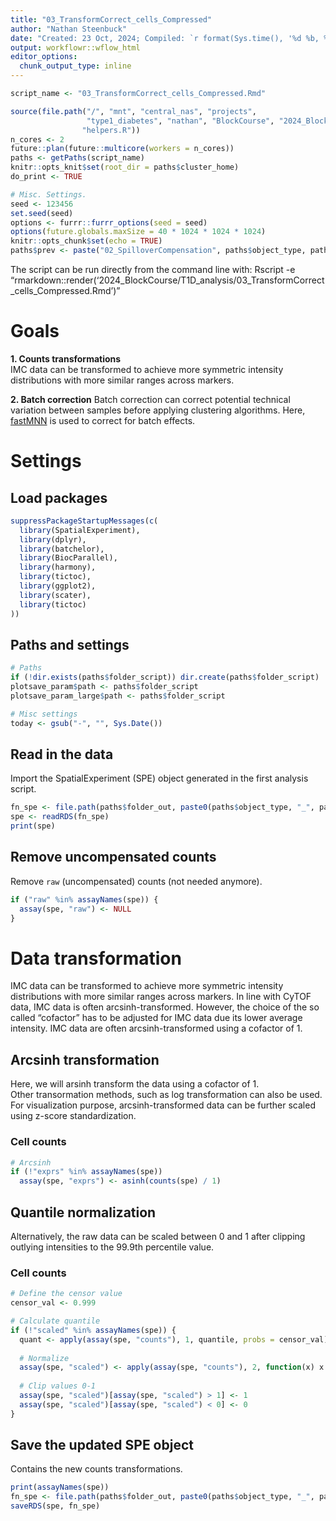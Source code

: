 ```yaml
---
title: "03_TransformCorrect_cells_Compressed"
author: "Nathan Steenbuck"
date: "Created: 23 Oct, 2024; Compiled: `r format(Sys.time(), '%d %b, %Y')`"
output: workflowr::wflow_html
editor_options:
  chunk_output_type: inline
---
```


```r
script_name <- "03_TransformCorrect_cells_Compressed.Rmd"

source(file.path("/", "mnt", "central_nas", "projects", 
                 "type1_diabetes", "nathan", "BlockCourse", "2024_BlockCourse", "T1D_analysis", 
                "helpers.R"))
n_cores <- 2
future::plan(future::multicore(workers = n_cores))
paths <- getPaths(script_name)
knitr::opts_knit$set(root_dir = paths$cluster_home)
do_print <- TRUE

# Misc. Settings.
seed <- 123456
set.seed(seed)
options <- furrr::furrr_options(seed = seed)
options(future.globals.maxSize = 40 * 1024 * 1024 * 1024)
knitr::opts_chunk$set(echo = TRUE)
paths$prev <- paste("02_SpilloverCompensation", paths$object_type, paths$panel_type, sep = "_")
```


The script can be run directly from the command line with:
Rscript -e "rmarkdown::render('2024_BlockCourse/T1D_analysis/03_TransformCorrect_cells_Compressed.Rmd')"

# **Goals**

**1. Counts transformations**  
IMC data can be transformed to achieve more symmetric intensity distributions with more similar ranges across markers.  

**2. Batch correction**
Batch correction can correct potential technical variation between samples before applying clustering algorithms. 
Here, [fastMNN](https://marionilab.github.io/FurtherMNN2018/theory/description.html) is used to correct for batch effects.



# **Settings**  

## Load packages

```r
suppressPackageStartupMessages(c(
  library(SpatialExperiment),
  library(dplyr),
  library(batchelor),
  library(BiocParallel),
  library(harmony),
  library(tictoc),
  library(ggplot2),
  library(scater),
  library(tictoc)
))
```

## Paths and settings

```r
# Paths
if (!dir.exists(paths$folder_script)) dir.create(paths$folder_script)
plotsave_param$path <- paths$folder_script
plotsave_param_large$path <- paths$folder_script

# Misc settings
today <- gsub("-", "", Sys.Date())
```

##  Read in the data

Import the SpatialExperiment (SPE) object generated in the first analysis script.

```r
fn_spe <- file.path(paths$folder_out, paste0(paths$object_type, "_", paths$panel_type, ".rds"))
spe <- readRDS(fn_spe)
print(spe)
```



## Remove uncompensated counts

Remove `raw` (uncompensated) counts (not needed anymore).

```r
if ("raw" %in% assayNames(spe)) {
  assay(spe, "raw") <- NULL
}
```



# **Data transformation**

IMC data can be transformed to achieve more symmetric intensity distributions with more similar ranges across markers. 
In line with CyTOF data, IMC data is often arcsinh-transformed. 
However, the choice of the so called "cofactor" has to be adjusted for IMC data due its lower average intensity. 
IMC data are often arcsinh-transformed using a cofactor of 1. 

## Arcsinh transformation

Here, we will arsinh transform the data using a cofactor of 1.  
Other transormation methods, such as log transformation can also be used. 
For visualization purpose, arcsinh-transformed data can be further scaled using z-score standardization.

### Cell counts

```r
# Arcsinh
if (!"exprs" %in% assayNames(spe))
  assay(spe, "exprs") <- asinh(counts(spe) / 1)
```

## Quantile normalization

Alternatively, the raw data can be scaled between 0 and 1 after clipping outlying intensities to the 99.9th percentile value.

### Cell counts

```r
# Define the censor value
censor_val <- 0.999

# Calculate quantile
if (!"scaled" %in% assayNames(spe)) {
  quant <- apply(assay(spe, "counts"), 1, quantile, probs = censor_val)
  
  # Normalize
  assay(spe, "scaled") <- apply(assay(spe, "counts"), 2, function(x) x / quant)
  
  # Clip values 0-1
  assay(spe, "scaled")[assay(spe, "scaled") > 1] <- 1
  assay(spe, "scaled")[assay(spe, "scaled") < 0] <- 0
}
```

## Save the updated SPE object

Contains the new counts transformations.

```r
print(assayNames(spe))
fn_spe <- file.path(paths$folder_out, paste0(paths$object_type, "_", paths$panel_type, ".rds"))
saveRDS(spe, fn_spe)
```
